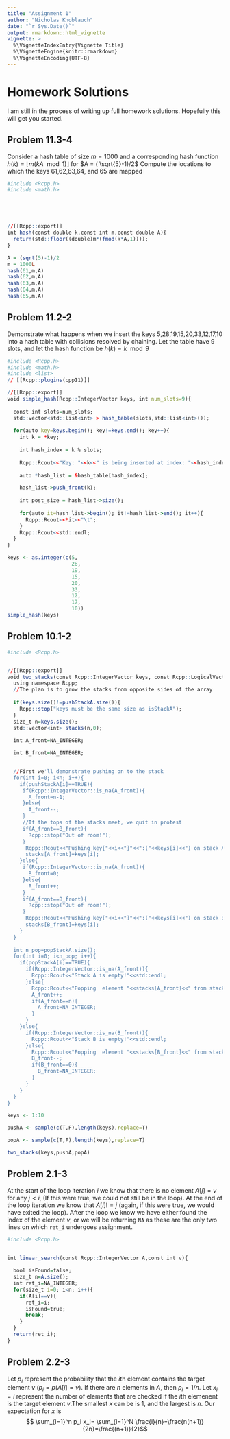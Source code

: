 ```yaml
---
title: "Assignment 1"
author: "Nicholas Knoblauch"
date: "`r Sys.Date()`"
output: rmarkdown::html_vignette
vignette: >
  %\VignetteIndexEntry{Vignette Title}
  %\VignetteEngine{knitr::rmarkdown}
  %\VignetteEncoding{UTF-8}
---
```


# Homework Solutions

I am still in the process of writing up full homework solutions.  Hopefully this will get you started.


## Problem 11.3-4

Consider a hash table of size $m=1000$ and a corresponding hash function $h(k) = \lfloor m (kA \mod 1) \rfloor$ for $A = ( \sqrt{5}-1)/2$ Compute the locations to which the keys 61,62,63,64, and 65 are mapped

```r
#include <Rcpp.h>
#include <math.h>





//[[Rcpp::export]]
int hash(const double k,const int m,const double A){
  return(std::floor((double)m*(fmod(k*A,1))));
}
```



```r
A = (sqrt(5)-1)/2
m = 1000L
hash(61,m,A)
hash(62,m,A)
hash(63,m,A)
hash(64,m,A)
hash(65,m,A)
```

## Problem 11.2-2

Demonstrate what happens when we insert the keys 5,28,19,15,20,33,12,17,10 into a hash table with collisions resolved by chaining.  Let the table have 9 slots, and let the hash function be $h(k)=k \mod 9$




```r
#include <Rcpp.h>
#include <math.h>
#include <list>
// [[Rcpp::plugins(cpp11)]] 

//[[Rcpp::export]]
void simple_hash(Rcpp::IntegerVector keys, int num_slots=9){
  
  const int slots=num_slots;
  std::vector<std::list<int> > hash_table(slots,std::list<int>());
  
  for(auto key=keys.begin(); key!=keys.end(); key++){
    int k = *key;
    
    int hash_index = k % slots;
    
    Rcpp::Rcout<<"Key: "<<k<<" is being inserted at index: "<<hash_index<<std::endl;
    
    auto *hash_list = &hash_table[hash_index];

    hash_list->push_front(k);
    
    int post_size = hash_list->size();
    
    for(auto it=hash_list->begin(); it!=hash_list->end(); it++){
      Rcpp::Rcout<<*it<<"\t";
    }
    Rcpp::Rcout<<std::endl;
  }
}

```



```r

keys <- as.integer(c(5,
                     28,
                     19,
                     15,
                     20,
                     33,
                     12,
                     17,
                     10))
simple_hash(keys)
```

## Problem 10.1-2


```r
#include <Rcpp.h>


//[[Rcpp::export]]
void two_stacks(const Rcpp::IntegerVector keys, const Rcpp::LogicalVector pushStackA, const Rcpp::LogicalVector popStackA){
  using namespace Rcpp;
  //The plan is to grow the stacks from opposite sides of the array
  
  if(keys.size()!=pushStackA.size()){
    Rcpp::stop("keys must be the same size as isStackA");
  }
  size_t n=keys.size();
  std::vector<int> stacks(n,0);
  
  int A_front=NA_INTEGER;

  int B_front=NA_INTEGER;


  //First we'll demonstrate pushing on to the stack
  for(int i=0; i<n; i++){
    if(pushStackA[i]==TRUE){
     if(Rcpp::IntegerVector::is_na(A_front)){
       A_front=n-1;
     }else{
       A_front--;
     }
     //If the tops of the stacks meet, we quit in protest
     if(A_front==B_front){
       Rcpp::stop("Out of room!");
     }
      Rcpp::Rcout<<"Pushing key["<<i<<"]"<<":("<<keys[i]<<") on stack A"<<std::endl;
      stacks[A_front]=keys[i];
    }else{
     if(Rcpp::IntegerVector::is_na(A_front)){
       B_front=0;
     }else{
       B_front++;
     }
     if(A_front==B_front){
       Rcpp::stop("Out of room!");
     }
      Rcpp::Rcout<<"Pushing key["<<i<<"]"<<":("<<keys[i]<<") on stack B"<<std::endl;
      stacks[B_front]=keys[i];
    }
  }
  
  int n_pop=popStackA.size();
  for(int i=0; i<n_pop; i++){
    if(popStackA[i]==TRUE){
      if(Rcpp::IntegerVector::is_na(A_front)){
        Rcpp::Rcout<<"Stack A is empty!"<<std::endl;
      }else{
        Rcpp::Rcout<<"Popping  element "<<stacks[A_front]<<" from stack A"<<std::endl;
        A_front++;
        if(A_front==n){
          A_front=NA_INTEGER;
        }
      }
    }else{
      if(Rcpp::IntegerVector::is_na(B_front)){
        Rcpp::Rcout<<"Stack B is empty!"<<std::endl;
      }else{
        Rcpp::Rcout<<"Popping  element "<<stacks[B_front]<<" from stack B"<<std::endl;
        B_front--;
        if(B_front==0){
          B_front=NA_INTEGER;
        }
      }
    }
  }
}

```


```r

keys <- 1:10

pushA <- sample(c(T,F),length(keys),replace=T)

popA <- sample(c(T,F),length(keys),replace=T)

two_stacks(keys,pushA,popA)


```


## Problem 2.1-3
At the start of the loop iteration $i$ we know that there is no element $A[j]=v$ for any $j<i$, (If this were true, we could not still be in the loop).  At the end of the loop iteration we know that $A[i]!=j$ (again, if this were true, we would have exited the loop).  After the loop we know we have either found the index of the element $v$, or we will be returning `NA` as these are the only two lines on which `ret_i` undergoes assignment. 


```r

#include <Rcpp.h>


int linear_search(const Rcpp::IntegerVector A,const int v){
  
  bool isFound=false;
  size_t n=A.size();
  int ret_i=NA_INTEGER;
  for(size_t i=0; i<n; i++){
    if(A[i]==v){
      ret_i=i;
      isFound=true;
      break;
    }
  }
  return(ret_i);
}
```

## Problem 2.2-3

Let $p_i$ represent the probability that the $i$th element contains the target element $v$ ($p_i=p(A[i]=v)$.  If there are $n$ elements in $A$, then $p_i=1/n$.  Let $x_i=i$ represent the number of elements that are checked if the $i$th elemenent is the target element $v$.The smallest $x$ can be is 1, and the largest is $n$. Our expectation for $x$ is $$ \sum_{i=1}^n p_i x_i= \sum_{i=1}^N \frac{i}{n}=\frac{n(n+1)}{2n}=\frac{(n+1)}{2}$$ 





